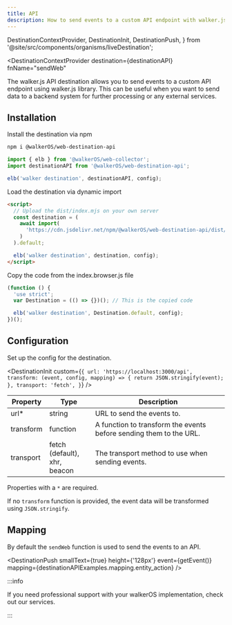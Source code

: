 ```yaml
---
title: API
description: How to send events to a custom API endpoint with walker.js
---
```


  DestinationContextProvider,
  DestinationInit,
  DestinationPush,
} from '@site/src/components/organisms/liveDestination';

<DestinationContextProvider
  destination={destinationAPI}
  fnName="sendWeb"
>

<PackageLink
  browser="@walkerOS/web-destination-api"
  es5="@walkerOS/web-destination-api"
  github="packages/web/destinations/api"
  npm="@walkerOS/web-destination-api"
/>

The walker.js API destination allows you to send events to a custom API endpoint
using&nbsp;<Link to="/docs/collectors/web-collector">walker.js</Link> library. This can
be useful when you want to send data to a backend system for further processing
or any external services.

## Installation

<Tabs>
  <TabItem value="ts" label="TypeScript" default>
Install the destination via npm

```bash
npm i @walkerOS/web-destination-api
```

```js
import { elb } from '@walkerOS/web-collector';
import destinationAPI from '@walkerOS/web-destination-api';

elb('walker destination', destinationAPI, config);
```

  </TabItem>
  <TabItem value="script" label="Script">

Load the destination via dynamic import

```html
<script>
  // Upload the dist/index.mjs on your own server
  const destination = (
    await import(
      'https://cdn.jsdelivr.net/npm/@walkerOS/web-destination-api/dist/index.mjs'
    )
  ).default;

  elb('walker destination', destination, config);
</script>
```

  </TabItem>
  <TabItem value="code" label="Code">
Copy the code from the&nbsp;<Link to="https://cdn.jsdelivr.net/npm/@walkerOS/web-destination-api@latest/dist/index.browser.js">index.browser.js</Link> file

```js
(function () {
  'use strict';
  var Destination = (() => {})(); // This is the copied code

  elb('walker destination', Destination.default, config);
})();
```

  </TabItem>
</Tabs>

## Configuration

Set up the config for the destination.

<DestinationInit
  custom={`{
    url: 'https://localhost:3000/api',
    transform: (event, config, mapping) => {
      return JSON.stringify(event);
    },
    transport: 'fetch',
  }`}
/>

| Property  | Type                                   | Description                                                        |
| --------- | -------------------------------------- | ------------------------------------------------------------------ |
| url\*     | string                                 | URL to send the events to.                                         |
| transform | function                               | A function to transform the events before sending them to the URL. |
| transport | fetch (default),<br />xhr,<br />beacon | The transport method to use when sending events.                   |

Properties with a `*` are required.

If no `transform` function is provided, the event data will be transformed using
`JSON.stringify`.

## Mapping

By default the&nbsp;<Link to="/docs/utils/helper#sendweb">`sendWeb`</Link>
function is used to send the events to an API.

<DestinationPush
  smallText={true}
  height={'128px'}
  event={getEvent()}
  mapping={destinationAPIExamples.mapping.entity_action}
/>

:::info

If you need professional support with your walkerOS implementation, check out
our&nbsp;<Link to="/services">services</Link>.

:::

</DestinationContextProvider>
